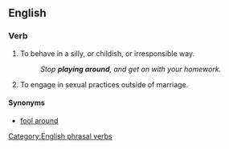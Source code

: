 ==English==

===Verb===
{{infl|en-verb|head=[[play]] [[around]]}}

# To behave in a silly, or childish, or irresponsible way.
#: ''Stop '''playing around''', and get on with your homework.''
# {{idiom}} To engage in sexual practices outside of marriage.

====Synonyms====
* [[fool around]]

[[Category:English phrasal verbs]]